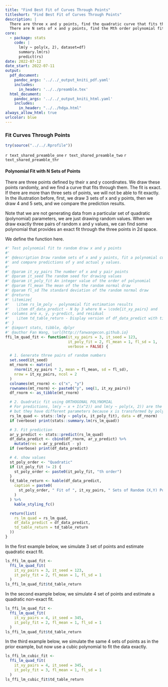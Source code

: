 ```yaml
---
title: "Find Best Fit of Curves Through Points"
titleshort: "Find Best Fit of Curves Through Points"
description: |
  There are three x and y points, find the quadratic curve that fits through them exactly.
  There are N sets of x and y points, find the Mth order polynomial fit by regressing y on poly(x, M).
core:
  - package: stats
    code: |
      lm(y ~ poly(x, 2), dataset=df)
      summary.lm(rs)
      predict(rs)
date: 2022-07-12
date_start: 2022-07-11
output:
  pdf_document:
    pandoc_args: '../../_output_kniti_pdf.yaml'
    includes:
      in_header: '../../preamble.tex'
  html_document:
    pandoc_args: '../../_output_kniti_html.yaml'
    includes:
      in_header: "../../hdga.html"
always_allow_html: true
urlcolor: blue
---
```


### Fit Curves Through Points

```r
try(source("../../.Rprofile"))
```

`r text_shared_preamble_one`
`r text_shared_preamble_two`
`r text_shared_preamble_thr`

#### Polynomial Fit with N Sets of Points

There are three points defined by their x and y coordinates. We draw these points randomly, and we find a curve that fits through them. The fit is exact. If there are more than three sets of points, we will not be able to fit exactly. In the illustration before, first, we draw 3 sets of x and y points, then we draw 4 and 5 sets, and we compare the prediction results.

Note that we are not generating data from a particular set of quadratic (polynomial) parameters, we are just drawing random values. When we draw exactly three pairs of random x and y values, we can find some polynomial that provides an exact fit through the three points in 2d space.

We define the function here.

```r
#' Test polynomial fit to random draw x and y points
#'
#' @description Draw random sets of x and y points, fit a polynomial curve through
#' and compare predictions of y and actual y values.
#'
#' @param it_xy_pairs The number of x and y pair points
#' @param it_seed The random seed for drawing values
#' @param it_poly_fit An integer value of the order of polynomial
#' @param fl_mean The mean of the the random normal draw
#' @param fl_sd The standard deviation of the random normal draw
#' @returns
#' \itemize{
#'   \item rs_lm_poly - polynomial fit estimation results
#'   \item df_data_predict - N by 3 where N = \code{it_xy_pairs} and
#' columns are x, y, y-predict, and residual
#'   \item td_table_return - Display version of df_data_predict with title
#' }
#' @import stats, tibble, dplyr
#' @author Fan Wang, \url{http://fanwangecon.github.io}
ffi_lm_quad_fit <- function(it_xy_pairs = 3, it_seed = 123,
                            it_poly_fit = 2, fl_mean = 1, fl_sd = 1,
                            verbose = FALSE) {

  # 1. Generate three pairs of random numbers
  set.seed(it_seed)
  mt_rnorm <- matrix(
    rnorm(it_xy_pairs * 2, mean = fl_mean, sd = fl_sd),
    nrow = it_xy_pairs, ncol = 2
  )
  colnames(mt_rnorm) <- c("x", "y")
  rownames(mt_rnorm) <- paste0("p", seq(1, it_xy_pairs))
  df_rnorm <- as_tibble(mt_rnorm)

  # 2. Quadratic fit using ORTHOGONAL POLYNOMIAL
  # For predictions, lm(y ~ x + I(x^2)) and lm(y ~ poly(x, 2)) are the same,
  # but they have different parameters because x is transformed by poly().
  rs_lm_quad <- stats::lm(y ~ poly(x, it_poly_fit), data = df_rnorm)
  if (verbose) print(stats::summary.lm(rs_lm_quad))

  # 3. Fit prediction
  ar_y_predict <- stats::predict(rs_lm_quad)
  df_data_predict <- cbind(df_rnorm, ar_y_predict) %>%
    mutate(res = ar_y_predict - y)
  if (verbose) print(df_data_predict)

  # 4. show values
  st_poly_order <- "Quadratic"
  if (it_poly_fit != 2) {
    st_poly_order <- paste0(it_poly_fit, "th order")
  }
  td_table_return <- kable(df_data_predict,
    caption = paste0(
      st_poly_order, " Fit of ", it_xy_pairs, " Sets of Random (X,Y) Points"
    )
  ) %>%
    kable_styling_fc()

  return(list(
    rs_lm_quad = rs_lm_quad,
    df_data_predict = df_data_predict,
    td_table_return = td_table_return
  ))
}
```

In the first example below, we simulate 3 set of points and estimate quadratic exact fit.

```r
ls_ffi_lm_quad_fit <-
  ffi_lm_quad_fit(
    it_xy_pairs = 3, it_seed = 123,
    it_poly_fit = 2, fl_mean = 1, fl_sd = 1
  )
ls_ffi_lm_quad_fit$td_table_return
```

In the second example below, we simulate 4 set of points and estimate a quadratic non-exact fit.

```r
ls_ffi_lm_quad_fit <-
  ffi_lm_quad_fit(
    it_xy_pairs = 4, it_seed = 345,
    it_poly_fit = 2, fl_mean = 1, fl_sd = 1
  )
ls_ffi_lm_quad_fit$td_table_return
```

In the third example below, we simulate the same 4 sets of points as in the prior example, but now use a cubic polynomial to fit the data exactly.

```r
ls_ffi_lm_cubic_fit <-
  ffi_lm_quad_fit(
    it_xy_pairs = 4, it_seed = 345,
    it_poly_fit = 3, fl_mean = 1, fl_sd = 1
  )
ls_ffi_lm_cubic_fit$td_table_return
```
